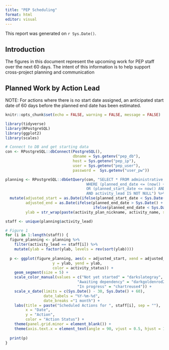 ```yaml
---
title: "PEP Scheduling"
format: html
editor: visual
---
```

This report was generated on `r Sys.Date()`. 

## Introduction
The figures in this document represent the upcoming work for PEP staff over the next 60 days. The intent of this information is to help support cross-project planning and communication

## Planned Work by Action Lead
NOTE: For actions where there is no start date assigned, an anticipated start date of 60 days before the planned end date has been estimated.

```r
knitr::opts_chunk$set(echo = FALSE, warning = FALSE, message = FALSE)

library(tidyverse)
library(RPostgreSQL)
library(ggplot2)
library(scales)

# Connect to DB and get starting data
con <- RPostgreSQL::dbConnect(PostgreSQL(), 
                              dbname = Sys.getenv("pep_db"), 
                              host = Sys.getenv("pep_ip"), 
                              user = Sys.getenv("pep_user"), 
                              password =  Sys.getenv("user_pw"))

planning <- RPostgreSQL::dbGetQuery(con, "SELECT * FROM administrative.summ_4scheduling
                                    WHERE (planned_end_date <= (now() + \'60 days\'::interval)
                                    OR (planned_start_date <= now() AND planned_end_date >= now()))
                                    AND activity_lead IS NOT NULL") %>%
  mutate(adjusted_start = as.Date(ifelse(planned_start_date < Sys.Date() - 30, Sys.Date() - 30, planned_start_date), origin = '1970-01-01'),
         adjusted_end = as.Date(ifelse(planned_end_date > Sys.Date() + 60, Sys.Date() + 60, 
                                       ifelse(planned_end_date < Sys.Date(), Sys.Date() + 60, planned_end_date)), origin = '1970-01-01'),
         ylab = str_wrap(paste(activity_plan_nickname, activity_name, sep = ": "), width = 40))

staff <- unique(planning$activity_lead)
```

```r
# Figure 1
for (i in 1:length(staff)) {
  figure_planning <- planning %>%
    filter(activity_lead == staff[i]) %>%
    mutate(ylab = factor(ylab, levels = rev(sort(ylab))))
  
  p <- ggplot(figure_planning, aes(x = adjusted_start, xend = adjusted_end, 
                     y = ylab, yend = ylab, 
                     color = activity_status)) +
    geom_segment(size = 5) +
    scale_color_manual(values = c("Not yet started" = "darkslategray",
                                "Awaiting dependency" = "darkgoldenrod2",
                                "In progress" = "chartreuse4")) + 
    scale_x_date(limits = c(Sys.Date() - 30, Sys.Date() + 60),
                 date_labels = "%Y-%m-%d", 
                 date_breaks ="1 month") + 
    labs(title = paste("Scheduled Actions for ", staff[i], sep = ""),
         x = "Date",
         y = "Action",
         color = "Action Status") +
    theme(panel.grid.minor = element_blank()) +
    theme(axis.text.x = element_text(angle = 90, vjust = 0.5, hjust = 1))
  
  print(p)  
}

```
